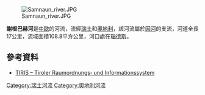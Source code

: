 {{Coord|46.936365|N|10.491135|E|display=title}}
[[Image:Samnaun_river.JPG|right]]

'''謝根巴赫河'''是[[中歐|中歐]]的河流，流經[[瑞士|瑞士]]和[[奧地利|奧地利]]，該河流屬於[[因河|因河]]的支流，河道全長17公里，流域面積108.8平方公里，河口處在[[瑙德斯|瑙德斯]]。

==參考資料==
* [http://www.tirol.gv.at/tiris/ TIRIS – Tiroler Raumordnungs‐ und Informationssystem] {{Wayback|url=http://www.tirol.gv.at/tiris/ |date=20060527012817 }}

{{Switzerland-geo-stub}}
{{Austria-geo-stub}}
[[Category:瑞士河流|Category:瑞士河流]]
[[Category:奧地利河流|Category:奧地利河流]]